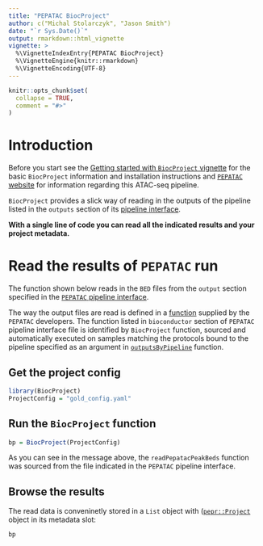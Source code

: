 ```yaml
---
title: "PEPATAC BiocProject"
author: c("Michal Stolarczyk", "Jason Smith")
date: "`r Sys.Date()`"
output: rmarkdown::html_vignette
vignette: >
  %\VignetteIndexEntry{PEPATAC BiocProject}
  %\VignetteEngine{knitr::rmarkdown}
  %\VignetteEncoding{UTF-8}
---
```



```r
knitr::opts_chunk$set(
  collapse = TRUE,
  comment = "#>"
)
```

# Introduction

Before you start see the [Getting started with `BiocProject` vignette](http://code.databio.org/BiocProject/articles/vignette1getStarted.html) for the basic `BiocProject` information and installation instructions and [`PEPATAC` website](http://pepatac.databio.org) for information regarding this ATAC-seq pipeline.

`BiocProject` provides a slick way of reading in the outputs of the pipeline listed in the `outputs` section of its [pipeline interface](http://code.databio.org/looper/pipeline-interface/). 

__With a single line of code you can read all the indicated results and your project metadata.__

# Read the results of `PEPATAC` run

The function shown below reads in the `BED` files from the `output` section specified in the [`PEPATAC` pipeline interface](https://github.com/databio/pepatac/blob/master/pipeline_interface.yaml).

The way the output files are read is defined in a [function](https://github.com/databio/pepatac/blob/master/BiocProject/readPepatacPeakBeds.R) supplied by the `PEPATAC` developers. The function listed in `bioconductor` section of `PEPATAC` pipeline interface file is identified by `BiocProject` function, sourced and automatically executed on samples matching the protocols bound to the pipeline specified as an argument in [`outputsByPipeline`](http://code.databio.org/BiocProject/reference/outputsByPipeline.html) function.

## Get the project config

```r
library(BiocProject)
ProjectConfig = "gold_config.yaml"
```

## Run the `BiocProject` function

```r
bp = BiocProject(ProjectConfig)
```

As you can see in the message above, the `readPepatacPeakBeds` function was sourced from the file indicated in the `PEPATAC` pipeline interface.

## Browse the results

The read data is conveninetly stored in a `List` object with ([`pepr::Project`](http://code.databio.org/pepr/reference/Project-class.html) object in its metadata slot:

```r
bp
```